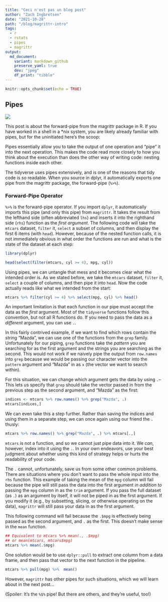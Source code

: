 ```yaml
---
title: "Ceci n'est pas un blog post"
author: "Zach Ingbretsen"
date: "2021-10-28"
path: "/blog/magrittr-intro"
tags:
  - r
  - rstats
  - pipes
  - magrittr
output:
  md_document:
    variant: markdown_github
    preserve_yaml: true
    dev: "jpeg"
    df_print: "tibble"
---
```



```r
knitr::opts_chunk$set(echo = TRUE)
```

## Pipes
<div className="right">
<img src="imgs/magrittr.png" />
</div>

This post is about the forward-pipe from the magrittr package in R. If you have worked in a shell in a *nix system, you are likely already familiar with pipes, but for the uninitiated here's the scoop:

Pipes essentially allow you to take the output of one operation and "pipe" it into the next operation. This makes the code read more closely to how you think about the execution than does the other way of writing code: nesting functions inside each other.

The tidyverse uses pipes extensively, and is one of the reasons that tidy code is so readable. When you source in dplyr, it automatically exports one pipe from the magrittr package, the forward-pipe (`%>%`).

### Forward-Pipe Operator

`%>%` is the forward-pipe operator. If you import `dplyr`, it automatically imports this pipe (and only this pipe) from `magrittr`. It takes the result from the lefthand side (often abbreviated `lhs`) and inserts it into the righthand side (`rhs`) function as the *first argument*. The following code will take the `mtcars` dataset, `filter` it, `select` a subset of columns, and then display the first 6 items (with `head`). However, because of the nested function calls, it is not immediately obvious in what order the functions are run and what is the state of the dataset at each step:
```r
library(dplyr)

head(select(filter(mtcars, cyl >= 4), mpg, cyl))
```

Using pipes, we can untangle that mess and it becomes clear what the intended order is. As we stated before, we take the `mtcars` dataset, `filter` it, `select` a couple of columns, and then pipe it into `head`. Now the code actually reads like what we intended from the start:
```r
mtcars %>% filter(cyl >= 4) %>% select(mpg, cyl) %>% head()
```

An important limitation is that each function in our pipe must accept the data as the *first* argument. Most of the `tidyverse` functions follow this convention, but not all R functions do. If you need to pass the data as a *different* argument, you can use `.`.

In this fairly contrived example, if we want to find which rows contain the string "Mazda", we can use one of the functions from the `grep` family. Unfortunately for our piping, `grep` functions take the *pattern* you are searching for as the first argument and the strings you are searching as the second. This would not work if we naively pipe the output from `row.names` into `grep` because we would be passing our character vector into the `pattern` argument and "Mazda" in as `x` (the vector we want to search within).

For this situation, we can change which argument gets the data by using `.`--This lets us specify that `grep` should take the vector passed in from the previous step as the second argument, and "Mazda" as the first:

```r
indices <- mtcars %>% row.names() %>% grep("Mazda", .)
mtcars[indices,]
```

We can even take this a step further. Rather than saving the indices and using them in a separate step, we can once again using our friend the `.` thusly:
```r
mtcars %>% row.names() %>% grep("Mazda", .) %>% mtcars[.,]
```
`mtcars` is not a function, and so we cannot just pipe data into it. We *can*, however, index into it using the `.`. In your own endeavors, use your best judgment about whether using this kind of strategy helps or hurts the readability of your code.

The `.` cannot, unfortunately, save us from some other common problems. There are situations where you don't want to pass the whole input into the `rhs` function. This example of taking the mean of the `mpg` column will fail because the pipe will still pass the data into the first argument *in addition to* passing the `mpg` column in as the `trim` argument. If you pass the full dataset (as `.`) as an argument by itself, it will not be piped in as the first argument. If you modify it (e.g., by subsetting, slicing, or otherwise operating on the data), `magrittr` will still pass your data in as the first argument.

This following command will fail because the `.$mpg` is effectively being passed as the second argument, and `.` as the first. This doesn't make sense in the `mean` function.
```r
## Equivalent to mtcars %>% mean(., .$mpg)
## or mean(mtcars, mtcars$mpg)
mtcars %>% mean(.$mpg)
```

One solution would be to use `dplyr::pull` to extract one column from a data frame, and then pass that vector to the next function in the pipeline.

```r
mtcars %>% pull(mpg) %>%  mean()
```

However, `magrittr` has other pipes for such situations, which we will learn about in the next post...

(Spoiler: It's the `%$%` pipe! But there are others, and they're useful, too!)
